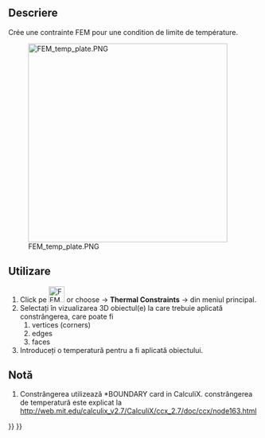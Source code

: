 <languages/>

<div lang="en" dir="ltr" class="mw-content-ltr">
{{Docnav
|[[FEM_ConstraintHeatflux|Constraint heatflux]]
|[[FEM_ConstraintBodyHeatSource|Constraint body heat source]]
|[[FEM_Workbench|FEM]]
|IconL=FEM_ConstraintHeatflux.svg
|IconR=FEM_ConstraintBodyHeatSource.svg
|IconC=Workbench_FEM.svg
}}
</div>

<div class="mw-translate-fuzzy">
{{GuiCommand|Name=FEM ConstraintTemperature|MenuLocation=Model → Thermal Constraints → Constraint temperature||Workbenches=[[FEM_Workbench|FEM]]|Shortcut=|SeeAlso=[[FEM_tutorial|FEM tutorial]]}}
</div>

<span id="Description"></span>
==Descriere==

<div class="mw-translate-fuzzy">
Crée une contrainte FEM pour une condition de limite de température.
</div>

[[Image:FEM_temp_plate.PNG|400px]]
<div lang="en" dir="ltr" class="mw-content-ltr">
{{Caption|2D plate subjected to temperature difference}}
</div>

<span id="Usage"></span>
<div class="mw-translate-fuzzy">
==Utilizare==
</div>

<div class="mw-translate-fuzzy">
#Click pe [[Image:FEM ConstraintTemperature.png|32px]] or choose {{KEY|Model}} → '''Thermal Constraints'''  →  {{KEY|[[Image:FEM ConstraintTemperature.png|32px]] Constraint temperature}}   din meniul principal.
#Selectați în vizualizarea 3D obiectul(e) la care trebuie aplicată constrângerea, care poate fi
## vertices (corners)
## edges
## faces
#Introduceți o temperatură pentru a fi aplicată obiectului.
</div>

<span id="Notes"></span>
==Notă==

<div class="mw-translate-fuzzy">
#Constrângerea utilizează *BOUNDARY card in CalculiX. constrângerea de temperatură este explicat la http://web.mit.edu/calculix_v2.7/CalculiX/ccx_2.7/doc/ccx/node163.html
</div>


<div lang="en" dir="ltr" class="mw-content-ltr">
{{Docnav
|[[FEM_ConstraintHeatflux|Constraint heatflux]]
|[[FEM_ConstraintBodyHeatSource|Constraint body heat source]]
|[[FEM_Workbench|FEM]]
|IconL=FEM_ConstraintHeatflux.svg
|IconR=FEM_ConstraintBodyHeatSource.svg
|IconC=Workbench_FEM.svg
}}
</div>

{{FEM Tools navi{{#translation:}}}}
{{Userdocnavi{{#translation:}}}}